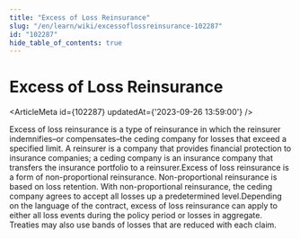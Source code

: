 ```yaml
---
title: "Excess of Loss Reinsurance"
slug: "/en/learn/wiki/excessoflossreinsurance-102287"
id: "102287"
hide_table_of_contents: true
---
```



# Excess of Loss Reinsurance

<ArticleMeta id={102287} updatedAt={'2023-09-26 13:59:00'} />
<div className='border-solid border-b border-t-0 my-4 border-[var(--ifm-color-gray-300)]' />

Excess of loss reinsurance is a type of reinsurance in which the reinsurer indemnifies–or compensates–the ceding company for losses that exceed a specified limit. A reinsurer is a company that provides financial protection to insurance companies; a ceding company is an insurance company that transfers the insurance portfolio to a reinsurer.Excess of loss reinsurance is a form of non-proportional reinsurance. Non-proportional reinsurance is based on loss retention. With non-proportional reinsurance, the ceding company agrees to accept all losses up a predetermined level.Depending on the language of the contract, excess of loss reinsurance can apply to either all loss events during the policy period or losses in aggregate. Treaties may also use bands of losses that are reduced with each claim.
